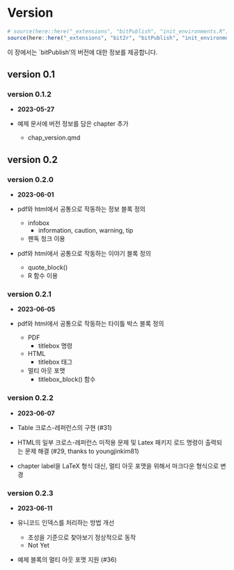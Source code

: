 # Version {#sec-version}

```r
# source(here::here("_extensions", "bitPublish", "init_environments.R"))
source(here::here("_extensions", "bit2r", "bitPublish", "init_environments.R"))
```

이 장에서는 `bitPublish'의 버전에 대한 정보를 제공합니다.

## version 0.1

### version 0.1.2

- **2023-05-27**

- 예제 문서에 버전 정보를 담은 chapter 추가
    - chap_version.qmd
    
## version 0.2

### version 0.2.0    

- **2023-06-01**

- pdf와 html에서 공통으로 작동하는 정보 블록 정의
    - infobox
        - information, caution, warning, tip
    - 팬독 청크 이용
- pdf와 html에서 공통으로 작동하는 이야기 블록 정의
    - quote_block()
    - R 함수 이용 

### version 0.2.1    

- **2023-06-05**

- pdf와 html에서 공통으로 작동하는 타이틀 박스 블록 정의
    - PDF
        - titlebox 명령
    - HTML
        - titlebox 태그
    - 멀티 아웃 포맷
        - titlebox_block() 함수

### version 0.2.2

- **2023-06-07**

- Table 크로스-레퍼런스의 구현 (#31)
- HTML의 일부 크로스-레퍼런스 미적용 문제 및 Latex 패키지 로드 명령이 출력되는 문제 해결 (#29, thanks to youngjinkim81)
- chapter label을 LaTeX 형식 대신, 멀티 아웃 포맷을 위해서 마크다운 형식으로 변경 


### version 0.2.3

- **2023-06-11**

- 유니코드 인덱스를 처리하는 방법 개선
    - 초성을 기준으로 찾아보기 정상적으로 동작 
    - Not Yet
- 예제 블록의 멀티 아웃 포맷 지원 (#36)

